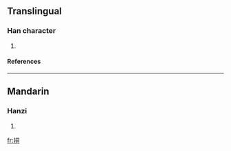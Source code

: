 ==Translingual==
===Han character===
{{Han char|rn=64|rad=手|as=06|sn=9|four=5702<sub>0</sub>|canj=手月一口 (QBMR)}}
# {{defn|Han|sort=手06}}
====References====
{{Han ref|kx=0430.140|dkj=12052|dj=0780.070|hdz=31869.040|uh=630F|ud=25359|bh=CEDC|bd=52956}}
----
==Mandarin==
===Hanzi===
{{cmn-hanzi|pin=[[dòng]] (dong4), [[ná]] (na2), [[nú]] (nu2), [[ráo]] (rao2), [[rú]] (ru2)|wg=tung<sup>4</sup>, na<sup>2</sup>, nu<sup>2</sup>, jao<sup>2</sup>, ju<sup>2</sup>}}
# {{defn|Mandarin}}

[[fr:挏]]